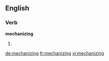==English==

===Verb===
'''mechanizing'''

# {{present participle of|mechanize}}

[[de:mechanizing]]
[[fr:mechanizing]]
[[vi:mechanizing]]